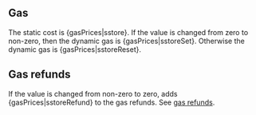 ## Gas

The static cost is {gasPrices|sstore}. If the value is changed from zero to non-zero, then the dynamic gas is {gasPrices|sstoreSet}. Otherwise the dynamic gas is {gasPrices|sstoreReset}.

## Gas refunds

If the value is changed from non-zero to zero, adds {gasPrices|sstoreRefund} to the gas refunds. See [gas refunds](/about).
